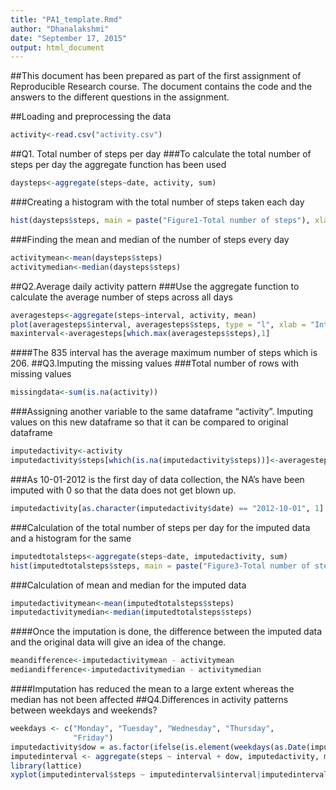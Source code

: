 ```yaml
---
title: "PA1_template.Rmd"
author: "Dhanalakshmi"
date: "September 17, 2015"
output: html_document
---
```


##This document has been prepared as part of the first assignment of Reproducible Research course.  The document contains the code and the answers to the different questions in the assignment.

##Loading and preprocessing the data
```r
activity<-read.csv("activity.csv")
```
##Q1. Total number of steps per day
###To calculate the total number of steps per day the aggregate function has been used
```r
daysteps<-aggregate(steps~date, activity, sum)
```
###Creating a histogram with the total number of steps taken each day
```r
hist(daysteps$steps, main = paste("Figure1-Total number of steps"), xlab = "Number of steps", col = "dark green")
```


###Finding the mean and median of the number of steps every day
```r
activitymean<-mean(daysteps$steps)
activitymedian<-median(daysteps$steps)
```
##Q2.Average daily activity pattern
###Use the aggregate function to calculate the average number of steps across all days
```r
averagesteps<-aggregate(steps~interval, activity, mean)
plot(averagesteps$interval, averagesteps$steps, type = "l", xlab = "Interval", ylab = "Average number of Steps", main = "Figure2-Average daily activity pattern", col = "blue")
maxinterval<-averagesteps[which.max(averagesteps$steps),1]
```

####The 835 interval has the average maximum number of steps which is 206.
##Q3.Imputing the missing values
###Total number of rows with missing values 
```r
missingdata<-sum(is.na(activity))
```
###Assigning another variable to the same dataframe "activity". Imputing values on this new dataframe so that it can be compared to original dataframe
```r
imputedactivity<-activity
imputedactivity$steps[which(is.na(imputedactivity$steps))]<-averagesteps$steps
```
###As 10-01-2012 is the first day of data collection, the NA's have been imputed with 0 so that the data does not get blown up. 
```r
imputedactivity[as.character(imputedactivity$date) == "2012-10-01", 1] <- 0
```


###Calculation of the total number of steps per day for the imputed data and a histogram for the same
```r
imputedtotalsteps<-aggregate(steps~date, imputedactivity, sum)
hist(imputedtotalsteps$steps, main = paste("Figure3-Total number of steps per day"), xlab = "Number of steps", col = "grey")
```


###Calculation of mean and median for the imputed data
```r
imputedactivitymean<-mean(imputedtotalsteps$steps)
imputedactivitymedian<-median(imputedtotalsteps$steps)
```
####Once the imputation is done, the difference between the imputed data and the original data will give an idea of the change.
```r
meandifference<-imputedactivitymean - activitymean
mediandifference<-imputedactivitymedian - activitymedian
```
####Imputation has reduced the mean to a large extent whereas the median has not been affected
##Q4.Differences in activity patterns between weekdays and weekends?

```r
weekdays <- c("Monday", "Tuesday", "Wednesday", "Thursday", 
              "Friday")
imputedactivity$dow = as.factor(ifelse(is.element(weekdays(as.Date(imputedactivity$date)),weekdays), "Weekday", "Weekend"))
imputedinterval <- aggregate(steps ~ interval + dow, imputedactivity, mean)
library(lattice)
xyplot(imputedinterval$steps ~ imputedinterval$interval|imputedinterval$dow, main="Figure4-Average steps per day based on Interval",xlab="Interval", ylab="Number of steps",layout=c(1,2), type="l")
```

